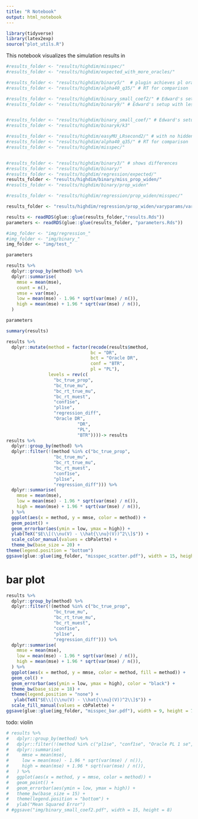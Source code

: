 ```yaml
---
title: "R Notebook"
output: html_notebook
---
```

```r
library(tidyverse)
library(latex2exp)
source("plot_utils.R")
```


This notebook visualizes the simulation results in 
```r
#results_folder <- "results/highdim/misspec/"
#results_folder <- "results/highdim/expected_with_more_oracles/"

#results_folder <- "results/highdim/binary5/"  # plugin achieves pl oracle
#results_folder <- "results/highdim/alpha40_q35/" # RT for comparison

#results_folder <- "results/highdim/binary_small_coef2/" # Edward's setup with less sparsity
#results_folder <- "results/highdim/binary9/" # Edward's setup with less sparsity


#results_folder <- "results/highdim/binary_small_coef/" # Edward's setup: low error across the board including confounded
#results_folder <- "results/highdim/binaryk/k3" 

#results_folder <- "results/highdim/easyMU_LRsecond2/" # with no hidden confounding plugin struggles in second stage
#results_folder <- "results/highdim/alpha40_q35/" # RT for comparison
#results_folder <- "results/highdim/misspec/"


#results_folder <- "results/highdim/binary3/" # shows differences
#results_folder <- "results/highdim/binary/" 
#results_folder <- "results/highdim/regression/expected/" 
results_folder <- "results/highdim/binary/miss_prop_widen/" 
#results_folder <- "results/highdim/binary/prop_widen" 

#results_folder <- "results/highdim/regression/prop_widen/misspec/" 

results_folder <- "results/highdim/regression/prop_widen/varyparams/vary_zeta_fix_gamma/" 

results <- readRDS(glue::glue(results_folder,"results.Rds"))
parameters <- readRDS(glue::glue(results_folder, "parameters.Rds"))

#img_folder <- "img/regression_"
#img_folder <- "img/binary_"
img_folder <- "img/test_"


```

```r
parameters
```

```r
results %>%
  dplyr::group_by(method) %>%
  dplyr::summarise(
    mmse = mean(mse),
    count = n(),
    vmse = var(mse),
    low = mean(mse) - 1.96 * sqrt(var(mse) / n()),
    high = mean(mse) + 1.96 * sqrt(var(mse) / n()), 
  ) 
```
```r
parameters
```
```r
summary(results)
```


```r
results %>%
  dplyr::mutate(method = factor(recode(results$method,
                                bc = "DR",
                                bct = "Oracle DR",
                                conf = "BTR",
                                pl = "PL"),
                levels = rev(c(
                  "bc_true_prop",
                  "bc_true_mu",
                  "bc_rt_true_mu",
                  "bc_rt_muest",
                  "conf1se",
                  "pl1se",
                  "regression_diff",
                  "Oracle DR",
                           "DR",
                           "PL",
                           "BTR"))))-> results
results %>%
  dplyr::group_by(method) %>%
  dplyr::filter(!(method %in% c("bc_true_prop",
                  "bc_true_mu",
                  "bc_rt_true_mu",
                  "bc_rt_muest",
                  "conf1se",
                  "pl1se",
                  "regression_diff"))) %>%
  dplyr::summarise(
    mmse = mean(mse),
    low = mean(mse) - 1.96 * sqrt(var(mse) / n()),
    high = mean(mse) + 1.96 * sqrt(var(mse) / n()), 
  ) %>%
  ggplot(aes(x = method, y = mmse, color = method)) +
  geom_point() +
  geom_errorbar(aes(ymin = low, ymax = high)) +
  ylab(TeX("$E\\[(\\nu(V) - \\hat{\\nu}(V))^2\\]$")) +
  scale_color_manual(values = cbPalette) +
  theme_bw(base_size = 20) + 
theme(legend.position = "bottom") 
ggsave(glue::glue(img_folder, "misspec_scatter.pdf"), width = 15, height = 8)
```

# bar plot

```r
results %>%
  dplyr::group_by(method) %>%
  dplyr::filter(!(method %in% c("bc_true_prop",
                  "bc_true_mu",
                  "bc_rt_true_mu",
                  "bc_rt_muest",
                  "conf1se",
                  "pl1se",
                  "regression_diff"))) %>%
  dplyr::summarise(
    mmse = mean(mse),
    low = mean(mse) - 1.96 * sqrt(var(mse) / n()),
    high = mean(mse) + 1.96 * sqrt(var(mse) / n()), 
  ) %>%
  ggplot(aes(x = method, y = mmse, color = method, fill = method)) +
  geom_col() +
  geom_errorbar(aes(ymin = low, ymax = high), color = "black") +
  theme_bw(base_size = 18) +
  theme(legend.position = "none") +
   ylab(TeX("$E\\[(\\nu(V) - \\hat{\\nu}(V))^2\\]$")) +
  scale_fill_manual(values = cbPalette) +
ggsave(glue::glue(img_folder, "misspec_bar.pdf"), width = 9, height = 7)
```

todo: violin
```r
# results %>%
#   dplyr::group_by(method) %>%
#   dplyr::filter(!(method %in% c("pl1se", "conf1se", "Oracle PL 1 se", "oracle_plugin_1se", "regression_diff", "oracle_plugin"))) %>%
#   dplyr::summarise(
#     mmse = mean(mse),
#     low = mean(mse) - 1.96 * sqrt(var(mse) / n()),
#     high = mean(mse) + 1.96 * sqrt(var(mse) / n()), 
#   ) %>%
#   ggplot(aes(x = method, y = mmse, color = method)) +
#   geom_point() +
#   geom_errorbar(aes(ymin = low, ymax = high)) +
#   theme_bw(base_size = 15) +
#   theme(legend.position = "bottom") +
#   ylab("Mean Squared Error")
# #ggsave("img/binary_small_coef2.pdf", width = 15, height = 8)
```